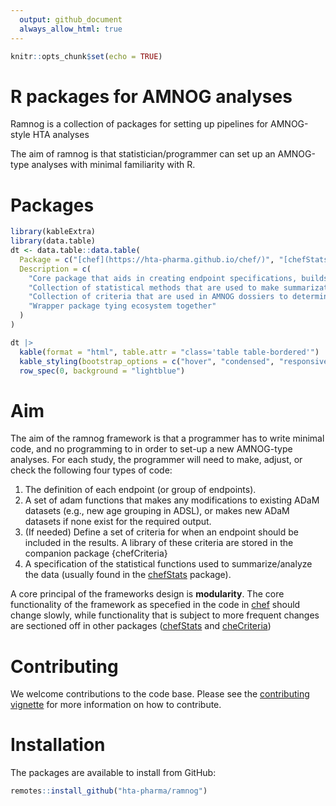 ```yaml
---
  output: github_document
  always_allow_html: true
---
```


  <!-- README.md is generated from README.Rmd. Please edit that file -->

```r
knitr::opts_chunk$set(echo = TRUE)
```

# R packages for AMNOG analyses

Ramnog is a collection of packages for setting up pipelines for AMNOG-style HTA analyses

The aim of ramnog is that statistician/programmer can set up an AMNOG-type analyses with minimal familiarity with R.

# Packages
 
```r
library(kableExtra)
library(data.table)
dt <- data.table::data.table(
  Package = c("[chef](https://hta-pharma.github.io/chef/)", "[chefStats](https://hta-pharma.github.io/chefStats/)", "[chefCriteria]((https://hta-pharma.github.io/chefCriteria/))", "[ramnog]((https://hta-pharma.github.io/ramnog/))"),
  Description = c(
    "Core package that aids in creating endpoint specifications, builds the analysis pipeline, and coordinates the execution of the ananlyses",
    "Collection of statistical methods that are used to make summarizations or inferences for each endpoint/outcome",
    "Collection of criteria that are used in AMNOG dossiers to determin when specific analyses/statistics should be calculated",
    "Wrapper package tying ecosystem together"
  )
)

dt |>
  kable(format = "html", table.attr = "class='table table-bordered'") |>
  kable_styling(bootstrap_options = c("hover", "condensed", "responsive")) |>
  row_spec(0, background = "lightblue")
```

# Aim

The aim of the ramnog framework is that a programmer has to write minimal code, and no programming to in order to set-up a new AMNOG-type analyses. For each study, the programmer will need to make, adjust, or check the following four types of code:

1.  The definition of each endpoint (or group of endpoints).
2.  A set of adam functions that makes any modifications to existing ADaM datasets (e.g., new age grouping in ADSL), or makes new ADaM datasets if none exist for the required output.
3.  (If needed) Define a set of criteria for when an endpoint should be included in the results. A library of these criteria are stored in the companion package {chefCriteria}
4.  A specification of the statistical functions used to summarize/analyze the data (usually found in the [chefStats](https://hta-pharma.github.io/chefStats/) package).

A core principal of the frameworks design is __modularity__. The core functionality of the framework as specefied in the code in [chef](https://hta-pharma.github.io/chef/) should change slowly, while functionality that is subject to more frequent changes are sectioned off in other packages ([chefStats](https://hta-pharma.github.io/chefStats/) and [cheCriteria](https://hta-pharma.github.io/chefCriteria/))

# Contributing
 
 We welcome contributions to the code base. Please see the [contributing vignette]("https://hta-pharma.github.io/chefCriteria/dev_git") for more information on how to contribute.

# Installation

The packages are available to install from GitHub:

```r
remotes::install_github("hta-pharma/ramnog")
```
